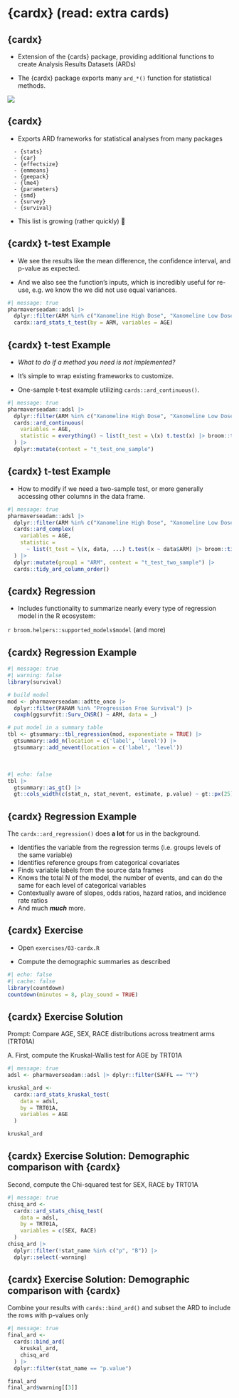 # {cardx} (read: extra cards)

## {cardx}

-   Extension of the {cards} package, providing additional functions to create Analysis Results Datasets (ARDs)

-   The {cardx} package exports many `ard_*()` function for statistical methods.

![](images/cards-cardx-hex.png){fig-alt="cards and cardx package logos" fig-align="center"}

## {cardx}

-   Exports ARD frameworks for statistical analyses from many packages 

::: {.larger}

      - {stats}
      - {car}
      - {effectsize}
      - {emmeans}
      - {geepack}
      - {lme4}
      - {parameters}
      - {smd}
      - {survey}
      - {survival}

:::

-   This list is growing (rather quickly) 🌱

## {cardx} t-test Example

::: {.small}

- We see the results like the mean difference, the confidence interval, and p-value as expected.

- And we also see the function's inputs, which is incredibly useful for re-use, e.g. we know the we did not use equal variances.

:::

```r
#| message: true
pharmaverseadam::adsl |> 
  dplyr::filter(ARM %in% c("Xanomeline High Dose", "Xanomeline Low Dose")) |>
  cardx::ard_stats_t_test(by = ARM, variables = AGE)
```

## {cardx} t-test Example

- _What to do if a method you need is not implemented?_

- It's simple to wrap existing frameworks to customize.

- One-sample t-test example utilizing `cards::ard_continuous()`.

```r
#| message: true
pharmaverseadam::adsl |> 
  dplyr::filter(ARM %in% c("Xanomeline High Dose", "Xanomeline Low Dose")) |>
  cards::ard_continuous(
    variables = AGE,
    statistic = everything() ~ list(t_test = \(x) t.test(x) |> broom::tidy())
  ) |> 
  dplyr::mutate(context = "t_test_one_sample")
```

## {cardx} t-test Example

- How to modify if we need a two-sample test, or more generally accessing other columns in the data frame.

```r
#| message: true
pharmaverseadam::adsl |> 
  dplyr::filter(ARM %in% c("Xanomeline High Dose", "Xanomeline Low Dose")) |>
  cards::ard_complex(
    variables = AGE,
    statistic = 
      ~ list(t_test = \(x, data, ...) t.test(x ~ data$ARM) |> broom::tidy())
  ) |> 
  dplyr::mutate(group1 = "ARM", context = "t_test_two_sample") |> 
  cards::tidy_ard_column_order()
```

## {cardx} Regression

-   Includes functionality to summarize nearly every type of regression model in the R ecosystem: 

::: {.small}

`r broom.helpers::supported_models$model` (and more)

:::

## {cardx} Regression Example


```r
#| message: true
#| warning: false
library(survival)

# build model
mod <- pharmaverseadam::adtte_onco |> 
  dplyr::filter(PARAM %in% "Progression Free Survival") |>
  coxph(ggsurvfit::Surv_CNSR() ~ ARM, data = _)

# put model in a summary table
tbl <- gtsummary::tbl_regression(mod, exponentiate = TRUE) |> 
  gtsummary::add_n(location = c('label', 'level')) |> 
  gtsummary::add_nevent(location = c('label', 'level'))
```

<br>

```r
#| echo: false
tbl |> 
  gtsummary::as_gt() |> 
  gt::cols_width(c(stat_n, stat_nevent, estimate, p.value) ~ gt::px(25))
```

## {cardx} Regression Example

The `cardx::ard_regression()` does **a lot** for us in the background.

- Identifies the variable from the regression terms (i.e. groups levels of the same variable)
- Identifies reference groups from categorical covariates
- Finds variable labels from the source data frames
- Knows the total N of the model, the number of events, and can do the same for each level of categorical variables
- Contextually aware of slopes, odds ratios, hazard ratios, and incidence rate ratios
- And much _**much**_ more.
  
## {cardx} Exercise

- Open `exercises/03-cardx.R` 

- Compute the demographic summaries as described

```r
#| echo: false
#| cache: false
library(countdown)
countdown(minutes = 8, play_sound = TRUE)
```

## {cardx} Exercise Solution

Prompt: Compare AGE, SEX, RACE distributions across treatment arms (TRT01A)

A. First, compute the Kruskal-Wallis test for AGE by TRT01A 

```r
#| message: true
adsl <- pharmaverseadam::adsl |> dplyr::filter(SAFFL == "Y") 

kruskal_ard <-  
  cardx::ard_stats_kruskal_test( 
    data = adsl,  
    by = TRT01A, 
    variables = AGE 
  ) 

kruskal_ard
```

## {cardx} Exercise Solution: Demographic comparison with {cardx} 

Second, compute the Chi-squared test for SEX, RACE by TRT01A 

::: {.small}

```r
#| message: true
chisq_ard <-  
  cardx::ard_stats_chisq_test( 
    data = adsl,  
    by = TRT01A, 
    variables = c(SEX, RACE) 
  ) 
chisq_ard |> 
  dplyr::filter(!stat_name %in% c("p", "B")) |> 
  dplyr::select(-warning)
```

:::

## {cardx} Exercise Solution: Demographic comparison with {cardx} 

 Combine your results with `cards::bind_ard()` and subset the ARD to include the rows with p-values only 
 
```r
#| message: true
final_ard <-  
  cards::bind_ard( 
    kruskal_ard,  
    chisq_ard 
  ) |>  
  dplyr::filter(stat_name == "p.value") 

final_ard
final_ard$warning[[3]]
```



